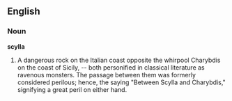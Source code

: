==English==

===Noun===

'''scylla'''

#A dangerous rock on the Italian coast opposite the whirpool Charybdis on the coast of Sicily, -- both personified in classical literature as ravenous monsters. The passage between them was formerly considered perilous; hence, the saying "Between Scylla and Charybdis," signifying a great peril on either hand.
